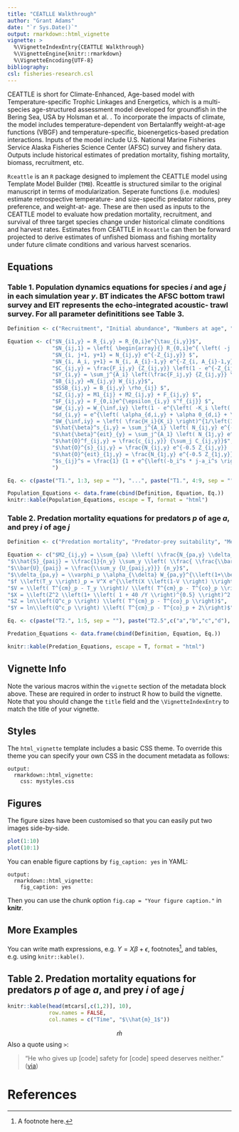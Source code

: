 ```yaml
---
title: "CEATLLE Walkthrough"
author: "Grant Adams"
date: "`r Sys.Date()`"
output: rmarkdown::html_vignette
vignette: >
  %\VignetteIndexEntry{CEATTLE Walkthrough}
  %\VignetteEngine{knitr::rmarkdown}
  %\VignetteEncoding{UTF-8}
bibliography:
csl: fisheries-research.csl
---
```


CEATTLE is short for Climate-Enhanced, Age-based model with Temperature-specific Trophic Linkages and Energetics, which is a multi-species age-structured assessment model developed for groundfish in the Bering Sea, USA by Holsman et al. . To incorporate the impacts of climate, the model includes temperature-dependent von Bertalanffy weight-at-age functions (VBGF) and temperature-specific, bioenergetics-based predation interactions. Inputs of the model include U.S. National Marine Fisheries Service Alaska Fisheries Science Center (AFSC) survey and fishery data. Outputs include historical estimates of predation mortality, fishing mortality, biomass, recruitment, etc.

`Rceattle` is an `R` package designed to implement the CEATTLE model using Template Model Builder (`TMB`). Rceattle is structured similar to the original manuscript in terms of modularization. Seperate functions (i.e. modules) estimate retrospective temperature- and size-specific predator rations, prey preference, and weight-at- age. These are then used as inputs to the CEATTLE model to evaluate how predation mortality, recruitment, and survival of three target species change under historical climate conditions and harvest rates. Estimates from CEATTLE in `Rceattle` can then be forward projected to derive estimates of unfished biomass and fishing mortality under future climate conditions and various harvest scenarios. 

## Equations 


### Table 1. Population dynamics equations for species $i$ and age $j$ in each simulation year $y$. BT indicates the AFSC bottom trawl survey and EIT represents the echo-integrated acoustic- trawl survey. For all parameter definititions see Table 3.
```r
Definition <- c("Recruitment", "Initial abundance", "Numbers at age", "...", "Catch", "Total yield (kg)", "Biomass at age (kg)", "Spawning biomass at age (kg)", "Total mortality at age", "Fishing mortality at age", "Weight at age (kg)", rep("...", 2), "BT survey biomass (kg)", "EIT survey biomass (kg)", "Fishery age composition", "BT survey age composition", "EIT survey age composition", "BT selectivity" , "Proportion females", "Proportion of mature females", "Weight at age (kg)", "Residual natural mortality")

Equation <- c("$N_{i1,y} = R_{i,y} = R_{0,i}e^{\tau_{i,y}}$",
              "$N_{ij,1} = \left{ \begin{array}{} R_{0,i}e^{ \left( -j M1_{ij} \right)}N_{0,ij} \\ R_{0,i}e^{ \left( -j M1_{ij} \right)}N_{0,i,A_i} / \left(1 - e^{\left( -j M1_{i,A_i} \right)} \right) \end{array} \right.$",
              "$N_{i, j+1, y+1} = N_{ij,y} e^{-Z_{ij,y}} $",
              "$N_{i, A_i, y+1} = N_{i, A_{i}-1,y} e^{-Z_{i, A_{i}-1,y}} + N_{i, A_{i},y} e^{-Z_{i, A_{i},y}}$",
              "$C_{ij,y} = \frac{F_ij,y} {Z_{ij,y}} \left(1 - e^{-Z_{ij,y}} \right) N_{ij,y} $",
              "$Y_{i,y} = \sum_j^{A_i} \left(\frac{F_ij,y} {Z_{ij,y}} \left(1 - e^{-Z_{ij,y}} \right) N_{ij,y} W_{ij,y}\right) $",
              "$B_{ij,y} =N_{ij,y} W_{ij,y}$",
              "$SSB_{ij,y} = B_{ij,y} \rho_{ij} $",
              "$Z_{ij,y} = M1_{ij} + M2_{ij,y} + F_{ij,y} $",
              "$F_{ij,y} = F_{0,i}e^{\epsilon_{i,y} s^f_{ij}} $",
              "$W_{ij,y} = W_{\inf,iy} \left(1 - e^{\left( -K_i \left( 1 - d_{i,y} \right) \left( j - t_{0,i} \right) \right)} \right) ^ {\frac{1} {1-d_{i,y }}} $",
              "$d_{i,y} = e^{\left( \alpha_{d,i,y} + \alpha 0_{d,i} + \beta_{d,i} T_y \right)} $",
              "$W_{\inf,iy} = \left( \frac{H_i}{K_i} \right)^{1/\left(1-d_{i,y} \right)} $",
              "$\hat{\beta}^s_{i,y} = \sum_j^{A_i} \left( N_{ij,y} e^{-0.5 Z_{ij,y}} W_{ij,y} S^s_{ij} \right) $",
              "$\hat{\beta}^{eit}_{y} = \sum_j^{A_1} \left( N_{1j,y} e^{-0.5 Z_{1j,y}} W_{1j,y} S^{eit}_{1j} q_{1j}^{eit}  \right) $", 
              "$\hat{O}^f_{ij,y} = \frac{c_{ij,y}} {\sum_j C_{ij,y}}$",
              "$\hat{O}^{s}_{ij,y} = \frac{N_{ij,y} e^{-0.5 Z_{ij,y}}  s^s_{ij}} {\sum_j \left(N_{ij,y} e^{-0.5 Z_{ij,y}}  s^s_{ij} \right)} $",
              "$\hat{O}^{eit}_{1j,y} = \frac{N_{1j,y} e^{-0.5 Z_{1j,y}}  s^{eit_{1j} q_1^{eit}} {\sum_j \left(N_{1j,y} e^{-0.5 Z_{1j,y}}  s^{eit}_{1j} q_1^{eit} \right)}",
              "$s_{ij}^s = \frac{1} {1 + e^{\left(-b_i^s * j-a_i^s \right)}} $,
              ")

Eq. <- c(paste("T1.", 1:3, sep = ""), "...", paste("T1.", 4:9, sep = ""), paste("T1.10",c("a","b","c"), sep = ""), paste("T1.", 11:21, sep = ""))

Population_Equations <- data.frame(cbind(Definition, Equation, Eq.))
knitr::kable(Population_Equations, escape = T, format = "html")

```


### Table 2. Predation mortality equations for predators $p$ of age $a$, and prey $i$ of age $j$
```r
Definition <- c("Predation mortality", "Predator-prey suitability", "Mean gravimetric diet proportion", "Individual specific ration ($kg~kg^{-1}~yr^{-1}$)", "Temperature scaling algorithim", rep("...", 4))

Equation <- c("$M2_{ij,y} = \\sum_{pa} \\left( \\frac{N_{pa,y} \\delta_{pa,y} {S}_{paij}} {\\sum_{ij} \\left({S}_{paij} B_{ij,y} \\right) + B_p^{other} \\left(1 - \\sum_{ij} \\left({S}_{paij} \\right) \\right)} \\right)$",
"$\\hat{S}_{paij} = \\frac{1}{n_y} \\sum_y \\left( \\frac{ \\frac{\\bar{U}_{paij}} {B_{ij,y}} } {\\sum_{ij} \\left( \\frac{\\bar{U}_{paij}} {B_{ij,y}} \\right) + \\frac{1 + \\sum_{ij} \\bar{U}_{paij}} {B_p^{other}} } \\right)$",
"$\\bar{U}_{paij} = \\frac{\\sum_y {U_{paij,y}}} {n_y}$",
"$\\delta_{pa,y} = \\varphi_p \\alpha_{\\delta} W_{pa,y}^{\\left(1+\\beta_{\\delta}\\right)} f\\left(T_y \\right)_p$",
"$f \\left(T_y \\right)_p = V^X e^{\\left(X \\left(1-V \\right) \\right)}$",
"$V = \\left( T^{cm}_p - T_y \\right)/ \\left( T^{cm}_p - T^{co}_p \\right)$",
"$X = \\left(Z^2 \\left(1+ \\left( 1 + 40 /Y \\right)^{0.5} \\right)^2 \\right)/400$",
"$Z = ln\\left(Q^c_p \\right) \\left( T^{cm}_p - T^{co}_p \\right)$",
"$Y = ln\\left(Q^c_p \\right) \\left( T^{cm}_p - T^{co}_p + 2\\right)$")

Eq. <- c(paste("T2.", 1:5, sep = ""), paste("T2.5",c("a","b","c","d"), sep = ""))

Predation_Equations <- data.frame(cbind(Definition, Equation, Eq.))

knitr::kable(Predation_Equations, escape = T, format = "html")

```


## Vignette Info

Note the various macros within the `vignette` section of the metadata block above. These are required in order to instruct R how to build the vignette. Note that you should change the `title` field and the `\VignetteIndexEntry` to match the title of your vignette.

## Styles

The `html_vignette` template includes a basic CSS theme. To override this theme you can specify your own CSS in the document metadata as follows:

    output: 
      rmarkdown::html_vignette:
        css: mystyles.css

## Figures

The figure sizes have been customised so that you can easily put two images side-by-side. 

```r
plot(1:10)
plot(10:1)
```

You can enable figure captions by `fig_caption: yes` in YAML:

    output:
      rmarkdown::html_vignette:
        fig_caption: yes

Then you can use the chunk option `fig.cap = "Your figure caption."` in **knitr**.

## More Examples

You can write math expressions, e.g. $Y = X\beta + \epsilon$, footnotes^[A footnote here.], and tables, e.g. using `knitr::kable()`.

## Table 2. Predation mortality equations for predators $p$ of age $a$, and prey $i$ of age $j$
```r

knitr::kable(head(mtcars[,c(1,2)], 10),
             row.names = FALSE,
             col.names = c("Time", "$\\hat{m}_1$"))
```
$$\hat{m}$$
Also a quote using `>`:

> "He who gives up [code] safety for [code] speed deserves neither."
([via](https://twitter.com/hadleywickham/status/504368538874703872))


# References
